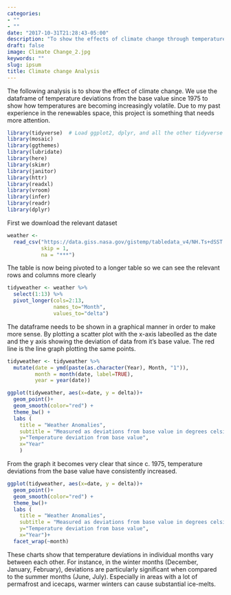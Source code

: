 ```yaml
---
categories:
- ""
- ""
date: "2017-10-31T21:28:43-05:00"
description: "To show the effects of climate change through temperature deviations per year and per month"
draft: false
image: Climate Change_2.jpg
keywords: ""
slug: ipsum
title: Climate change Analysis
---
```


The following analysis is to show the effect of climate change. We use the dataframe of temperature deviations from the base value since 1975 to show how temperatures are becoming increasingly volatile. Due to my past experience in the renewables space, this project is something that needs more attention.

```r
library(tidyverse)  # Load ggplot2, dplyr, and all the other tidyverse packages
library(mosaic)
library(ggthemes)
library(lubridate)
library(here)
library(skimr)
library(janitor)
library(httr)
library(readxl)
library(vroom)
library(infer)
library(readr)
library(dplyr)

```

First we download the relevant dataset

```r

weather <- 
  read_csv("https://data.giss.nasa.gov/gistemp/tabledata_v4/NH.Ts+dSST.csv", 
           skip = 1, 
           na = "***")

```

The table is now being pivoted to a longer table so we can see the relevant rows and columns more clearly

```r

tidyweather <- weather %>% 
  select(1:13) %>% 
  pivot_longer(cols=2:13,
               names_to="Month",
               values_to="delta")
```

The dataframe needs to be shown in a graphical manner in order to make more sense. By plotting a scatter plot with the x-axis labeolled as the date and the y axis showing the deviation of data from it's base value. The red line is the line graph plotting the same points.

```r

tidyweather <- tidyweather %>%
  mutate(date = ymd(paste(as.character(Year), Month, "1")),
         month = month(date, label=TRUE),
         year = year(date))

ggplot(tidyweather, aes(x=date, y = delta))+
  geom_point()+
  geom_smooth(color="red") +
  theme_bw() +
  labs (
    title = "Weather Anomalies", 
    subtitle = "Measured as deviations from base value in degrees celsius", 
    y="Temperature deviation from base value", 
    x="Year"
    )

```

From the graph it becomes very clear that since c. 1975, temperature deviations from the base value have consistently increased. 

```r

ggplot(tidyweather, aes(x=date, y = delta))+
  geom_point()+
  geom_smooth(color="red") +
  theme_bw()+ 
  labs (
    title = "Weather Anomalies",
    subtitle = "Measured as deviations from base value in degrees celsius",
    y="Temperature deviation from base value", 
    x="Year")+
  facet_wrap(~month)
```

These charts show that temperature deviations in individual months vary between each other. For instance, in the winter months (December, January, February), deviations are particularly significant when compared to the summer months (June, July). Especially in areas with a lot of permafrost and icecaps, warmer winters can cause substantial ice-melts. 